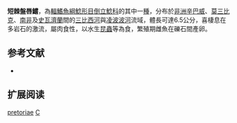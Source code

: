 {{Speciesbox 
| taxon = Chiloglanis pretoriae
| status = LC
| status_system = IUCN3.1
| authority = [[Van_Der_Horst|Van Der Horst]], 1931
| synonyms = 
}}

'''短棘盤唇鱨'''，為[[輻鰭魚綱|輻鰭魚綱]][[鯰形目|鯰形目]][[倒立鯰科|倒立鯰科]]的其中一[[種|種]]，分布於[[非洲|非洲]][[辛巴威|辛巴威]]、[[莫三比克|莫三比克]]、[[南非|南非]]及[[史瓦濟蘭|史瓦濟蘭]]間的[[三比西河|三比西河]]與[[凌波波河|凌波波河]]流域，體長可達6.5公分，喜棲息在多岩石的激流，屬肉食性，以水生[[昆蟲|昆蟲]]等為食，繁殖期雌魚在礫石間產卵。

==参考文献==
*{{FishBase_species|genus=Chiloglanis|species=pretoriae|year=2011|month=12}}

== 扩展阅读 ==
{{refbegin}}
{{wikispecies-inline|Chiloglanis pretoriae|短棘盤唇鱨}}
{{refend}}
{{Taxonbar|from=Q3642160}}

[[Category:盤唇鱨屬|pretoriae]]
[[Category:1931年描述的魚類|C]]
